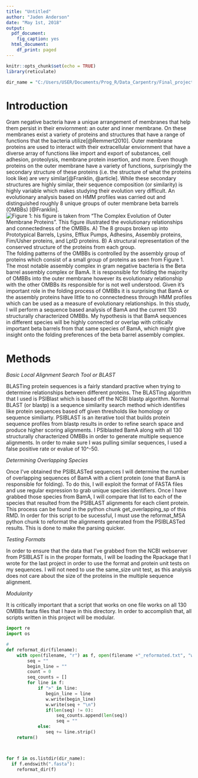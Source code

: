 ```yaml
---
title: "Untitled"
author: "Jaden Anderson"
date: "May 1st, 2018"
output:
  pdf_document:
    fig_caption: yes
  html_document:
    df_print: paged
---
```


```r
knitr::opts_chunk$set(echo = TRUE)
library(reticulate)

dir_name = "C:/Users/USER/Documents/Prog_R/Data_Carpentry/Final_project"
```
# Introduction

Gram negative bacteria have a unique arrangement of membranes that help them persist in their enviornment: an outer and inner membrane. On these membranes exist a variety of proteins and structures that have a range of functions that the bacteria utilize[@Remmert2010]. Outer membrane proteins are used to interact with their extracellular enviornment that have a diverse array of functions like import and export of substances, cell adhesion, proteolysis, membrane protein insertion, and more. Even though proteins on the outer membrane have a variety of functions, surprisingly the secondary structure of these proteins (i.e. the structure of what the proteins look like) are very similar[@Franklin, @article]. While these secondary structures are highly similar, their sequence composition (or similarity) is highly variable which makes studying their evolution very difficult. An evolutionary analysis based on HMM profiles was carried out and distinguished roughly 8 unique groups of outer membrane beta barrels (OMBBs) [@Franklin]. ![Figure 1: his figure is taken from "The Complex Evolution of Outer Membrane Proteins". This figure illustrated the evolutionary relationships and connectedness of the OMBBs. A) The 8 groups broken up into Prototypical Barrels, Lysins, Efflux Pumps, Adhesins, Assembly proteins, Fim/Usher proteins, and LptD proteins. B) A structural representation of the conserved structure of the proteins from each group. ](groups_ombbs.png) The folding patterns of the OMBBs is controlled by the assembly group of proteins which consist of a small group of proteins as seen from Figure 1. The most notable assembly complex in gram negative bacteria is the Beta barrel assembly complex or BamA. It is responsible for folding the majority of OMBBs into the outer membrane however its evolutionary relationship with the other OMBBs its responsible for is not well understood. Given it's important role in the folding process of OMBBs it is surprising that BamA or the assembly proteins have little to no connectedness through HMM profiles which can be used as a measure of evolutionary relationships. In this study, I will perform a sequence based analysis of BamA and the current 130 structurally characterized OMBBs. My hypothesis is that BamA sequences in different species will be highly connected or overlap with critically important beta barrels from that same species of BamA, which might give insight onto the folding preferences of the beta barrel assembly complex. 

# Methods

_Basic Local Alignment Search Tool or BLAST_

BLASTing protein sequences is a fairly standard practive when trying to determine relationships between different proteins. The BLASTing algorithm that I used is PSIBlast which is based off the NCBI blastp algorithm. Normal BLAST (or blastp) is a sequence similarity search method which identifies like protein sequences based off given thresholds like homology or sequence similiarty. PSIBLAST is an iterative tool that builds protein sequence profiles from blastp results in order to refine search space and produce higher scoring alignments. I PSIblasted BamA along with all 130 structurally characterized OMBBs in order to generate multiple sequence alignments. In order to make sure I was pulling similar sequences, I used a false positive rate or evalue of 10^-50. 

_Determining Overlapping Species_

Once I've obtained the PSIBLASTed sequences I will determine the number of overlapping sequences of BamA with a client protein (one that BamA is responsible for folding). To do this, I will exploit the format of FASTA files and use regular expression to grab unique species identifiers. Once I have grabbed those species from BamA, I will compare that list to each of the species that resulted from the PSIBLAST alignments for each client protein. This process can be found in the python chunk get_overlapping_sp of this RMD. In order for this script to be sucessful, I must use the reformat_MSA python chunk to reformat the alignments generated from the PSIBLASTed results. This is done to make the parsing quicker. 

_Testing Formats_

In order to ensure that the data that I've grabbed from the NCBI webserver from PSIBLAST is in the proper formats, I will be loading the Rpackage that I wrote for the last project in order to use the format and protein unit tests on my sequences. I will not need to use the same_size unit test, as this analysis does not care about the size of the proteins in the multiple sequence alignment. 

_Modularity_

It is critically important that a script that works on one file works on all 130 OMBBs fasta files that I have in this directory. In order to accomplish that, all scripts written in this project will be modular.
```python
import re
import os

#
def reformat_dir(filename):
    with open(filename, "r") as f, open(filename +"_reformated.txt", "w+") as w:
        seq = ""
        begin_line = ""
        count = 0
        seq_counts = []
        for line in f:	
            if ">" in line:
               begin_line = line
               w.write(begin_line)
               w.write(seq + "\n")
               if(len(seq) != 0):
                   seq_counts.append(len(seq))
                   seq = ""			
            else:
               seq += line.strip()
    return()



for f in os.listdir(dir_name):
  if f.endswith(".fasta"):
    reformat_dir(f)
```

